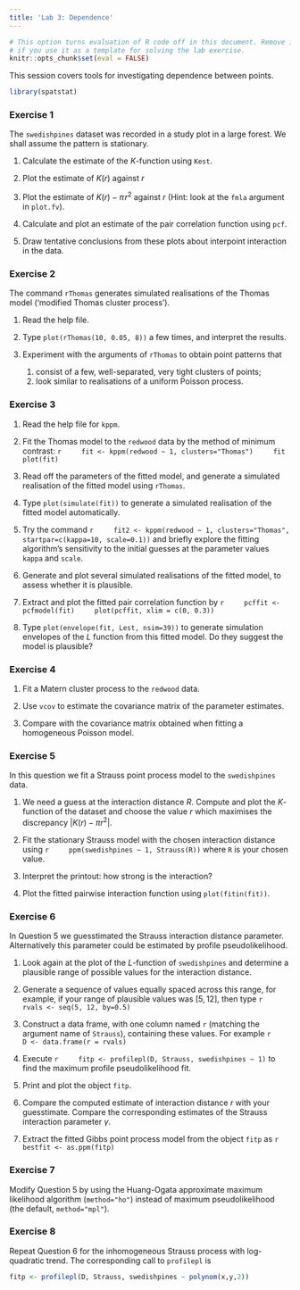 ```yaml
---
title: 'Lab 3: Dependence'
---
```


```r
# This option turns evaluation of R code off in this document. Remove it
# if you use it as a template for solving the lab exercise.
knitr::opts_chunk$set(eval = FALSE)
```

This session covers tools for investigating
dependence between points.

```r
library(spatstat)
```

### Exercise 1

The `swedishpines` dataset was recorded in a study plot
in a large forest. We shall assume the pattern is stationary.

1.  Calculate the estimate of the $K$-function using `Kest`.

2.  Plot the estimate of $K(r)$ against $r$

3.  Plot the estimate of $K(r) - \pi\!r^2$ against $r$ (Hint: look at the `fmla`
    argument in `plot.fv`).

4.  Calculate and plot an estimate of the pair correlation function
    using `pcf`.

5.  Draw tentative conclusions from these plots about interpoint
    interaction in the data.

### Exercise 2

The command `rThomas` generates simulated realisations of
the Thomas model (‘modified Thomas cluster process’).

1.  Read the help file.

2.  Type `plot(rThomas(10, 0.05, 8))` a few times, and
    interpret the results.

3.  Experiment with the arguments of `rThomas` to obtain
    point patterns that
    1.  consist of a few, well-separated, very tight clusters of
        points;
    2.  look similar to realisations of a uniform Poisson process.


### Exercise 3

1.  Read the help file for `kppm`.

2.  Fit the Thomas model to the `redwood` data by the
    method of minimum contrast:
    ```r
    fit <- kppm(redwood ~ 1, clusters="Thomas")
    fit
    plot(fit)
    ```

3.  Read off the parameters of the fitted model, and generate a
    simulated realisation of the fitted model using `rThomas`.

4.  Type `plot(simulate(fit))` to generate a simulated realisation
    of the fitted model automatically.

5.  Try the command
    ```r
    fit2 <- kppm(redwood ~ 1, clusters="Thomas", startpar=c(kappa=10, scale=0.1))
    ```
    and briefly explore the fitting algorithm’s sensitivity to the
    initial guesses at the parameter values `kappa` and `scale`.

6.  Generate and plot several simulated realisations of the fitted
    model, to assess whether it is plausible.

7.  Extract and plot the fitted pair correlation function by
    ```r
    pcffit <- pcfmodel(fit)
    plot(pcffit, xlim = c(0, 0.3))
    ```

8.  Type `plot(envelope(fit, Lest, nsim=39))` to generate simulation
    envelopes of the $L$ function from this fitted model. Do they
    suggest the model is plausible?


### Exercise 4

1.  Fit a Matern cluster process to the `redwood` data.

2.  Use `vcov` to estimate the covariance matrix of the parameter estimates.

3.  Compare with the covariance matrix obtained when fitting a homogeneous Poisson model.

### Exercise 5

In this question we fit a Strauss point process model to
the `swedishpines` data.

1.  We need a guess at the interaction distance $R$. Compute and
    plot the $K$-function of the dataset and choose the value $r$
    which maximises the discrepancy $|K(r)-\pi r^2|$.

2.  Fit the stationary Strauss model with the chosen interaction
    distance using
    ```r
    ppm(swedishpines ~ 1, Strauss(R))
    ```
    where `R` is your chosen value.

3.  Interpret the printout: how strong is the interaction?

4.  Plot the fitted pairwise interaction function using
    `plot(fitin(fit))`.

### Exercise 6

In Question 5 we guesstimated the Strauss interaction distance 
parameter. Alternatively this parameter could be estimated by 
profile pseudolikelihood.

1.  Look again at the plot of the $L$-function of
    `swedishpines` and determine a plausible range of
    possible values for the interaction distance.

2.  Generate a sequence of values equally spaced across this range,
    for example, if your range of plausible values was
    $[5, 12]$, then type
    ```r
    rvals <- seq(5, 12, by=0.5)
    ```

3.  Construct a data frame, with one column named `r`
    (matching the argument name of `Strauss`), containing
    these values. For example
    ```r
    D <- data.frame(r = rvals)
    ```

4.  Execute
    ```r
    fitp <- profilepl(D, Strauss, swedishpines ~ 1)
    ```
    to find the maximum profile pseudolikelihood fit.

5.  Print and plot the object `fitp`.

6.  Compare the computed estimate of interaction distance $r$ with
    your guesstimate. Compare the corresponding estimates of the
    Strauss interaction parameter $\gamma$.

7.  Extract the fitted Gibbs point process model from the object
    `fitp` as 
    ```r
    bestfit <- as.ppm(fitp)
    ```

### Exercise 7

Modify Question 5 by using the Huang-Ogata approximate
maximum likelihood algorithm (`method="ho"`) instead of maximum
pseudolikelihood (the default, `method="mpl"`).

### Exercise 8

Repeat Question 6 for the inhomogeneous Strauss process with
log-quadratic trend. The corresponding call to `profilepl` is
```r
fitp <- profilepl(D, Strauss, swedishpines ~ polynom(x,y,2))
```
